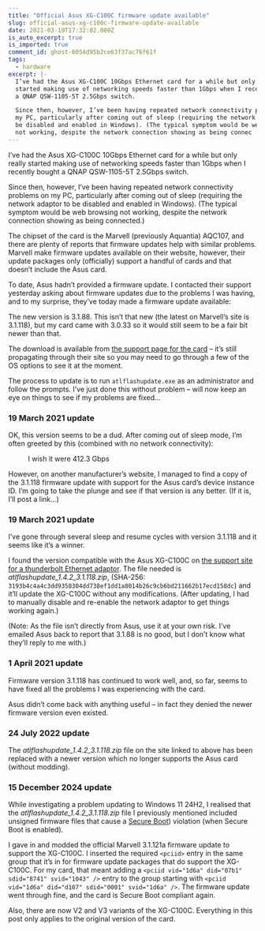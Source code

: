 ```yaml
---
title: "Official Asus XG-C100C firmware update available"
slug: official-asus-xg-c100c-firmware-update-available
date: 2021-03-19T17:32:02.000Z
is_auto_excerpt: true
is_imported: true
comment_id: ghost-6054d95b2ce63f37ac76f61f
tags:
  - hardware
excerpt: |-
  I’ve had the Asus XG-C100C 10Gbps Ethernet card for a while but only really
  started making use of networking speeds faster than 1Gbps when I recently bought
  a QNAP QSW-1105-5T 2.5Gbps switch.

  Since then, however, I’ve been having repeated network connectivity problems on
  my PC, particularly after coming out of sleep (requiring the network adaptor to
  be disabled and enabled in Windows). (The typical symptom would be web browsing
  not working, despite the network connection showing as being connec
---
```




I’ve had the Asus XG-C100C 10Gbps Ethernet card for a while but only really
started making use of networking speeds faster than 1Gbps when I recently bought
a QNAP QSW-1105-5T 2.5Gbps switch.

Since then, however, I’ve been having repeated network connectivity problems on
my PC, particularly after coming out of sleep (requiring the network adaptor to
be disabled and enabled in Windows). (The typical symptom would be web browsing
not working, despite the network connection showing as being connected.)

The chipset of the card is the Marvell (previously Aquantia) AQC107, and there
are plenty of reports that firmware updates help with similar problems. Marvell
make firmware updates available on their website, however, their update packages
only (officially) support a handful of cards and that doesn’t include the Asus
card.

To date, Asus hadn’t provided a firmware update. I contacted their support
yesterday asking about firmware updates due to the problems I was having, and to
my surprise, they’ve today made a firmware update available:

<figure>
  <PostImage
    src={image_4_png}
    alt="A screenshot of the firmware update details on Asus’s website"
  />
</figure>

The new version is 3.1.88. This isn’t that new (the latest on Marvell’s site is
3.1.118), but my card came with 3.0.33 so it would still seem to be a fair bit
newer than that.

The download is available from
[the support page for the card](https://www.asus.com/Networking-IoT-Servers/Wired-Networking/All-series/XG-C100C/helpdesk_Download/)
– it’s still propagating through their site so you may need to go through a few
of the OS options to see it at the moment.

The process to update is to run `atlflashupdate.exe` as an administrator and
follow the prompts. I’ve just done this without problem – will now keep an eye
on things to see if my problems are fixed...

### 19 March 2021 update

OK, this version seems to be a dud. After coming out of sleep mode, I’m often
greeted by this (combined with no network connectivity):

<figure>
  <PostImage
    src={asus_network_gbps_png}
    alt="A screenshot of the status for the network connection showing an 412.3 Gbps speed"
  />
  <figcaption>I wish it were 412.3 Gbps</figcaption>
</figure>

However, on another manufacturer’s website, I managed to find a copy of the
3.1.118 firmware update with support for the Asus card’s device instance ID. I’m
going to take the plunge and see if that version is any better. (If it is, I’ll
post a link...)

### 19 March 2021 update

I’ve gone through several sleep and resume cycles with version 3.1.118 and it
seems like it’s a winner.

I found the version compatible with the Asus XG-C100C on
[the support site for a thunderbolt Ethernet adaptor](http://www.sonnettech.com/support/kb/kb.php?cat=537&expand=_a13_b1063_a3&action=a3).
The file needed is _atlflashupdate_1.4.2_3.1.118.zip_, (SHA-256:
`3193b4c4a4c3dd9358304dd738ef1dd1a8014b26c9cb6bd211662b17ecd158dc`) and it’ll
update the XG-C100C without any modifications. (After updating, I had to
manually disable and re-enable the network adaptor to get things working again.)

(Note: As the file isn’t directly from Asus, use it at your own risk. I’ve
emailed Asus back to report that 3.1.88 is no good, but I don’t know what
they’ll reply to me with.)

### 1 April 2021 update

Firmware version 3.1.118 has continued to work well, and, so far, seems to have
fixed all the problems I was experiencing with the card.

Asus didn’t come back with anything useful – in fact they denied the newer
firmware version even existed.

### 24 July 2022 update

The _atlflashupdate_1.4.2_3.1.118.zip_ file on the site linked to above has been
replaced with a newer version which no longer supports the Asus card (without
modding).

### 15 December 2024 update

While investigating a problem updating to Windows 11 24H2, I realised that the
_atlflashupdate_1.4.2_3.1.118.zip_ file I previously mentioned included unsigned
firmware files that cause a
[Secure Boot](https://en.wikipedia.org/wiki/UEFI#Secure_Boot)) violation (when
Secure Boot is enabled).

I gave in and modded the official Marvell 3.1.121a firmware update to support
the XG-C100C. I inserted the required `<pciid>` entry in the same group that
it’s in for firmware update packages that do support the XG-C100C. For my card,
that meant adding a `<pciid vid="1d6a" did="07b1" sdid="8741" svid="1043" />`
entry to the group starting with
`<pciid vid="1d6a" did="d107" sdid="0001" svid="1d6a" />`. The firmware update
went through fine, and the card is Secure Boot compliant again.

Also, there are now V2 and V3 variants of the XG-C100C. Everything in this post
only applies to the original version of the card.
